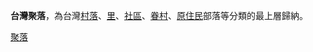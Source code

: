 '''台灣聚落'''，為台灣[[村落|村落]]、[[村|里]]、[[社區|社區]]、[[眷村|眷村]]、[[台灣原住民|原住民]]部落等分類的最上層歸納。

[[Category:台灣聚居地|聚落]]